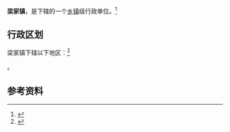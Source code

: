 {{中国乡级行政区|37/14/82/106/000}}

'''梁家镇'''，是{{PRC admin/fullname|37/14/82/106/000|3}}下辖的一个[[乡镇|乡镇]]级行政单位。<ref>{{PRC admin/ref sgc|{{PRC admin/parent|37/14/82/106/000}}}}</ref>

== 行政区划 ==

梁家镇下辖以下地区：<ref>{{PRC admin/ref sgc|37/14/82/106/000}}</ref>

{{PRC admin/children|37/14/82/106/000}}。

== 参考资料 ==

{{reflist}}

{{行政区划小作品}}
{{PRC admin/navcat|37/14/82/106/000}}